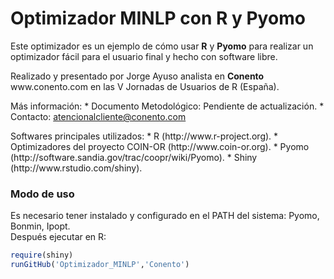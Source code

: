 Optimizador MINLP con R y Pyomo
========================================================
Este optimizador es un ejemplo de cómo usar **R** y **Pyomo** para realizar un optimizador fácil para el usuario final y hecho con software libre.  

Realizado y presentado por Jorge Ayuso analista en **Conento** www.conento.com en las V Jornadas de Usuarios de R (España).

Más información:
* Documento Metodológico: Pendiente de actualización.
* Contacto: [atencionalcliente@conento.com](mailto:atencionalcliente@conento.com)

Softwares principales utilizados:
* R (http://www.r-project.org).
* Optimizadores del proyecto COIN-OR (http://www.coin-or.org).
* Pyomo (http://software.sandia.gov/trac/coopr/wiki/Pyomo).
* Shiny (http://www.rstudio.com/shiny).

### Modo de uso
Es necesario tener instalado y configurado en el PATH del sistema: Pyomo, Bonmin, Ipopt.  
Después ejecutar en R:

```r
require(shiny)
runGitHub('Optimizador_MINLP','Conento')
```

